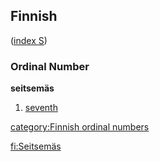 ==Finnish==
([[Wiktionary:Finnish_index_s|index S]])

===Ordinal Number===
'''seitsemäs'''
#[[seventh]]

[[category:Finnish ordinal numbers]]

[[fi:Seitsemäs]]